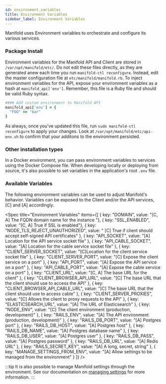 ```yaml
---
id: environment_variables
title: Environment Variables
sidebar_label: Environment Variables
---
```


Manifold uses Environment variables to orchestrate and configure its various services.

### Package Install

Environment variables for the Manifold API and Client are stored in `/var/opt/manifold/etc/`. Do not edit these files directly, as they are generated anew each time you run `manifold-ctl reconfigure`. Instead, edit the master configuration file at `etc/manifold/manifold.rb`. To inject environment variables for the API, expose your environment variables as a hash at `manifold_api['env']`. Remember, this file is a Ruby file and should be valid Ruby syntax.

```ruby
#### Add custom environment to Manifold API
manifold_api['env'] = {
  "FOO" => "bar"
}
```

As always, once you've updated this file, run `sudo manifold-ctl reconfigure` to apply your changes. Look at `/var/opt/manifold/etc/api-env.sh` to confirm that your additons to the environment persisted.

### Other installation types

In a Docker environment, you can pass environment variables to services using the Docker Compose file. When developing locally or deploying from source, it's also possible to set variables in the application's root `.env` file.

### Available Variables

The following environment variables can be used to adjust Manifold's behavior. Variables can be exposed to the Client and/or the API services, [C] and [A] accordingly.

<Spec
  title="Environment Variables"
  items={[
    { key: "DOMAIN", value: "[C, A] The FQDN domain name for the instance "},
    { key: "SSL_ENABLED", value: "[C, A] True if SSL is enabled"},
    { key: "NODE_TLS_REJECT_UNAUTHORIZED", value: " [C] True if client should accept self-signed API certificates" },
    { key: "API_SOCKET", value: "[A] Location for the API service socket file" },
    { key: "API_CABLE_SOCKET", value: "[A] Location for the cable service socket file" },
    { key: "CLIENT_SERVER_SOCKET", value: "[C]Location for the client service socket file" },
    { key: "CLIENT_SERVER_PORT", value: "[C] Expose the client service on a port" },
    { key: "API_PORT", value: "[A] Expose the API service on a port" },
    { key: "API_CABLE_PORT", value: "[A] Expose the cable service on a port" },
    { key: "CLIENT_URL", value: "[C, A] The base URL for the client" },
    { key: "CLIENT_BROWSER_API_URL", value: "[C] The base URL that the client should use to access the API" },
    { key: "CLIENT_BROWSER_API_CABLE_URL", value: "[C] The base URL that the client should use to access cable" },
    { key: "CLIENT_SERVER_PROXIES", value: "[C] Allows the client to proxy requests to the API" },
    { key: "ELASTICSEARCH_URL", value: "[A] The URL of Elasticsearch" },
    { key: "NODE_ENV", value: "[C] The client environment (production, development)" },
    { key: "RAILS_ENV", value: "[A] The API environment (production, development)" },
    { key: "RAILS_DB_PORT", value: "[A] Postgres port" },
    { key: "RAILS_DB_HOST", value: "[A] Postgres host" },
    { key: "RAILS_DB_NAME", value: "[A] Postgres database name" },
    { key: "RAILS_DB_USER", value: "[A] Postgres user" },
    { key: "RAILS_DB_PASS", value: "[A] Postgres password" },
    { key: "RAILS_DB_URL", value: "[A] Redis URL" },
    { key: "RAILS_SECRET_KEY", value: "[A] A long, secret, string" },
    { key: "MANAGE_SETTINGS_FROM_ENV", value: "[A] Allow settings to be managed from the environment" }
  ]}
/>

:::tip
It is also possible to manage Manifold settings through the environment. See our documentation on [managing settings](/docs/administering/configuring/managing_settings#from-the-environment) for more information.
:::

